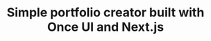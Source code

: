 ---
title: "Simple portfolio creator built with Once UI and Next.js"
publishedAt: "2024-04-08"
images:
  - "/images/gallery/schoolo_homepage.jpg"
---